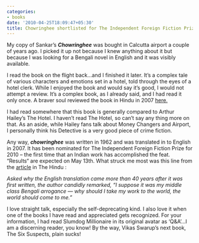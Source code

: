 ```yaml
---
categories:
- books
date: '2010-04-25T18:09:47+05:30'
title: Chowringhee shortlisted for The Independent Foreign Fiction Prize 2010
---
```


My copy of Sankar’s ***Chowringhee*** was bought in Calcutta airport a couple of years ago. I picked it up not because I knew anything about it but because I was looking for a Bengali novel in English and it was visibly available.

 I read the book on the flight back…and I finished it later. It’s a complex tale of various characters and emotions set in a hotel, told through the eyes of a hotel clerk. While I enjoyed the book and would say it’s good, I would not attempt a review. It’s a complex book, as I already said, and I had read it only once. A braver soul reviewed the book in Hindu in 2007 [here.](http://www.thehindu.com/lr/2007/04/01/stories/2007040100160300.htm)

 I had read somewhere that this book is generally compared to Arthur Hailey’s The Hotel. I haven’t read The Hotel, so can’t say any thing more on that. As an aside, while Hailey fans talk about Money Changers and Airport, I personally think his Detective is a very good piece of crime fiction.

 Any way, ***chowringhee*** was written in 1962 and was translated in to English in 2007\. It has been nominated for The Independent Foreign Fiction Prize for 2010 – the first time that an Indian work has accomplished the feat. “Results“ are expected on May 13th. What struck me most was this line from the [article](http://www.thehindu.com/2010/04/21/stories/2010042156022000.htm) in The Hindu  :

  *Asked why the English translation came more than 40 years after it was first written, the author candidly remarked, “I suppose it was my middle class Bengali arrogance — why should I take my work to the world, the world should come to me.”*

 I love straight talk, especially the self\-deprecating kind. I also love it when one of the books I have read and appreciated gets recognized. For your information, I had read Slumdog Millionaire in its original avatar as ‘Q\&A’…I am a discerning reader, you know! By the way, Vikas Swarup’s next book, The Six Suspects, plain sucks!

<!--
post-57
https://venugvgk.wordpress.com/2010/04/25/chowringhee-shortlisted-for-the-independent-foreign-fiction-prize-2010/
-->
